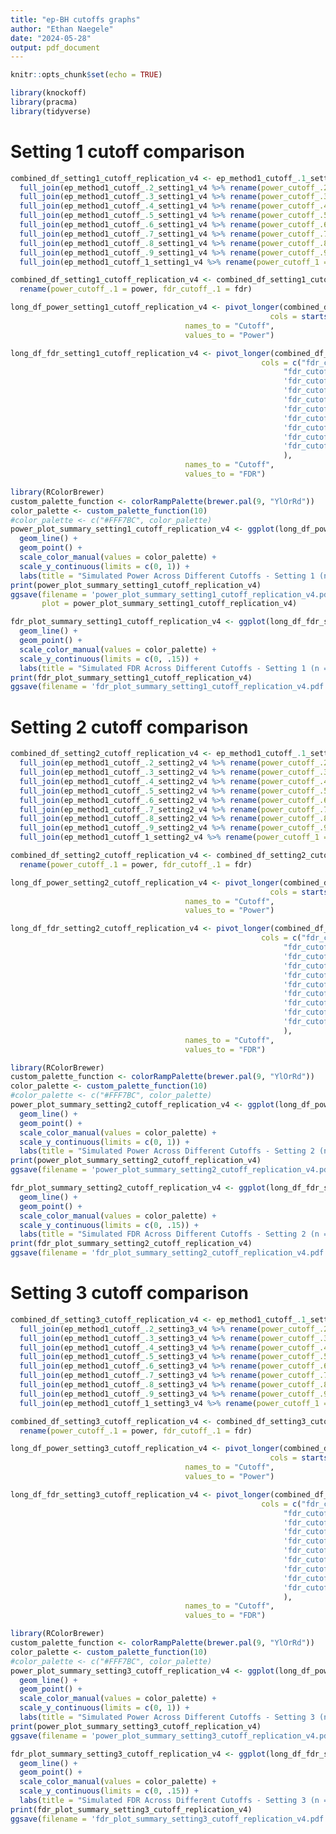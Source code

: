 ```yaml
---
title: "ep-BH cutoffs graphs"
author: "Ethan Naegele"
date: "2024-05-28"
output: pdf_document
---
```


```r
knitr::opts_chunk$set(echo = TRUE)
```

```r
library(knockoff)
library(pracma)
library(tidyverse)
```

# Setting 1 cutoff comparison


```r
combined_df_setting1_cutoff_replication_v4 <- ep_method1_cutoff_.1_setting1_v4 %>% 
  full_join(ep_method1_cutoff_.2_setting1_v4 %>% rename(power_cutoff_.2 = power, fdr_cutoff_.2 = fdr), by = 'a') %>% 
  full_join(ep_method1_cutoff_.3_setting1_v4 %>% rename(power_cutoff_.3 = power, fdr_cutoff_.3 = fdr), by = 'a') %>% 
  full_join(ep_method1_cutoff_.4_setting1_v4 %>% rename(power_cutoff_.4 = power, fdr_cutoff_.4 = fdr), by = 'a') %>% 
  full_join(ep_method1_cutoff_.5_setting1_v4 %>% rename(power_cutoff_.5 = power, fdr_cutoff_.5 = fdr), by = 'a') %>% 
  full_join(ep_method1_cutoff_.6_setting1_v4 %>% rename(power_cutoff_.6 = power, fdr_cutoff_.6 = fdr), by = 'a') %>% 
  full_join(ep_method1_cutoff_.7_setting1_v4 %>% rename(power_cutoff_.7 = power, fdr_cutoff_.7 = fdr), by = 'a') %>% 
  full_join(ep_method1_cutoff_.8_setting1_v4 %>% rename(power_cutoff_.8 = power, fdr_cutoff_.8 = fdr), by = 'a') %>% 
  full_join(ep_method1_cutoff_.9_setting1_v4 %>% rename(power_cutoff_.9 = power, fdr_cutoff_.9 = fdr), by = 'a') %>% 
  full_join(ep_method1_cutoff_1_setting1_v4 %>% rename(power_cutoff_1 = power, fdr_cutoff_1 = fdr), by = 'a')

combined_df_setting1_cutoff_replication_v4 <- combined_df_setting1_cutoff_replication_v4 %>% 
  rename(power_cutoff_.1 = power, fdr_cutoff_.1 = fdr)
```



```r
long_df_power_setting1_cutoff_replication_v4 <- pivot_longer(combined_df_setting1_cutoff_replication_v4, 
                                                          cols = starts_with("power_cutoff_"), 
                                       names_to = "Cutoff", 
                                       values_to = "Power")
```

```r
long_df_fdr_setting1_cutoff_replication_v4 <- pivot_longer(combined_df_setting1_cutoff_replication_v4, 
                                                        cols = c("fdr_cutoff_.1", 
                                                             "fdr_cutoff_.2",
                                                             'fdr_cutoff_.3',
                                                             'fdr_cutoff_.4',
                                                             'fdr_cutoff_.5',
                                                             'fdr_cutoff_.6',
                                                             'fdr_cutoff_.7',
                                                             'fdr_cutoff_.8',
                                                             'fdr_cutoff_.9',
                                                             'fdr_cutoff_1'
                                                             ), 
                                       names_to = "Cutoff", 
                                       values_to = "FDR")
```



```r
library(RColorBrewer)
custom_palette_function <- colorRampPalette(brewer.pal(9, "YlOrRd"))
color_palette <- custom_palette_function(10)
#color_palette <- c("#FFF7BC", color_palette)
power_plot_summary_setting1_cutoff_replication_v4 <- ggplot(long_df_power_setting1_cutoff_replication_v4, aes(x = a, y = Power, color = Cutoff)) +
  geom_line() +
  geom_point() +
  scale_color_manual(values = color_palette) +
  scale_y_continuous(limits = c(0, 1)) + 
  labs(title = "Simulated Power Across Different Cutoffs - Setting 1 (n = 200, d = 40, k = 8)", x = "Signal Strength - Amplitude", y = "Simulated Power") 
print(power_plot_summary_setting1_cutoff_replication_v4)
ggsave(filename = 'power_plot_summary_setting1_cutoff_replication_v4.pdf', 
       plot = power_plot_summary_setting1_cutoff_replication_v4)
```

```r
fdr_plot_summary_setting1_cutoff_replication_v4 <- ggplot(long_df_fdr_setting1_cutoff_replication_v4, aes(x = a, y = FDR, color = Cutoff)) +
  geom_line() +
  geom_point() +
  scale_color_manual(values = color_palette) +
  scale_y_continuous(limits = c(0, .15)) + 
  labs(title = "Simulated FDR Across Different Cutoffs - Setting 1 (n = 200, d = 40, k = 8)", x = "Signal Strength - Amplitude", y = "Simulated FDR") 
print(fdr_plot_summary_setting1_cutoff_replication_v4)
ggsave(filename = 'fdr_plot_summary_setting1_cutoff_replication_v4.pdf', plot = fdr_plot_summary_setting1_cutoff_replication_v4)
```

# Setting 2 cutoff comparison

```r
combined_df_setting2_cutoff_replication_v4 <- ep_method1_cutoff_.1_setting2_v4 %>% 
  full_join(ep_method1_cutoff_.2_setting2_v4 %>% rename(power_cutoff_.2 = power, fdr_cutoff_.2 = fdr), by = 'a') %>% 
  full_join(ep_method1_cutoff_.3_setting2_v4 %>% rename(power_cutoff_.3 = power, fdr_cutoff_.3 = fdr), by = 'a') %>% 
  full_join(ep_method1_cutoff_.4_setting2_v4 %>% rename(power_cutoff_.4 = power, fdr_cutoff_.4 = fdr), by = 'a') %>% 
  full_join(ep_method1_cutoff_.5_setting2_v4 %>% rename(power_cutoff_.5 = power, fdr_cutoff_.5 = fdr), by = 'a') %>% 
  full_join(ep_method1_cutoff_.6_setting2_v4 %>% rename(power_cutoff_.6 = power, fdr_cutoff_.6 = fdr), by = 'a') %>% 
  full_join(ep_method1_cutoff_.7_setting2_v4 %>% rename(power_cutoff_.7 = power, fdr_cutoff_.7 = fdr), by = 'a') %>% 
  full_join(ep_method1_cutoff_.8_setting2_v4 %>% rename(power_cutoff_.8 = power, fdr_cutoff_.8 = fdr), by = 'a') %>% 
  full_join(ep_method1_cutoff_.9_setting2_v4 %>% rename(power_cutoff_.9 = power, fdr_cutoff_.9 = fdr), by = 'a') %>% 
  full_join(ep_method1_cutoff_1_setting2_v4 %>% rename(power_cutoff_1 = power, fdr_cutoff_1 = fdr), by = 'a')

combined_df_setting2_cutoff_replication_v4 <- combined_df_setting2_cutoff_replication_v4 %>% 
  rename(power_cutoff_.1 = power, fdr_cutoff_.1 = fdr)
```


```r
long_df_power_setting2_cutoff_replication_v4 <- pivot_longer(combined_df_setting2_cutoff_replication_v4, 
                                                          cols = starts_with("power_cutoff_"), 
                                       names_to = "Cutoff", 
                                       values_to = "Power")
```

```r
long_df_fdr_setting2_cutoff_replication_v4 <- pivot_longer(combined_df_setting2_cutoff_replication_v4, 
                                                        cols = c("fdr_cutoff_.1", 
                                                             "fdr_cutoff_.2",
                                                             'fdr_cutoff_.3',
                                                             'fdr_cutoff_.4',
                                                             'fdr_cutoff_.5',
                                                             'fdr_cutoff_.6',
                                                             'fdr_cutoff_.7',
                                                             'fdr_cutoff_.8',
                                                             'fdr_cutoff_.9',
                                                             'fdr_cutoff_1'
                                                             ), 
                                       names_to = "Cutoff", 
                                       values_to = "FDR")
```


```r
library(RColorBrewer)
custom_palette_function <- colorRampPalette(brewer.pal(9, "YlOrRd"))
color_palette <- custom_palette_function(10)
#color_palette <- c("#FFF7BC", color_palette)
power_plot_summary_setting2_cutoff_replication_v4 <- ggplot(long_df_power_setting2_cutoff_replication_v4, aes(x = a, y = Power, color = Cutoff)) +
  geom_line() +
  geom_point() +
  scale_color_manual(values = color_palette) +
  scale_y_continuous(limits = c(0, 1)) + 
  labs(title = "Simulated Power Across Different Cutoffs - Setting 2 (n = 500, d = 50, k = 10)", x = "Signal Strength - Amplitude", y = "Simulated Power") 
print(power_plot_summary_setting2_cutoff_replication_v4)
ggsave(filename = 'power_plot_summary_setting2_cutoff_replication_v4.pdf', plot = power_plot_summary_setting2_cutoff_replication_v4)
```

```r
fdr_plot_summary_setting2_cutoff_replication_v4 <- ggplot(long_df_fdr_setting2_cutoff_replication_v4, aes(x = a, y = FDR, color = Cutoff)) +
  geom_line() +
  geom_point() +
  scale_color_manual(values = color_palette) +
  scale_y_continuous(limits = c(0, .15)) + 
  labs(title = "Simulated FDR Across Different Cutoffs - Setting 2 (n = 500, d = 50, k = 10)", x = "Signal Strength - Amplitude", y = "Simulated FDR") 
print(fdr_plot_summary_setting2_cutoff_replication_v4)
ggsave(filename = 'fdr_plot_summary_setting2_cutoff_replication_v4.pdf', plot = fdr_plot_summary_setting2_cutoff_replication_v4)
```

# Setting 3 cutoff comparison


```r
combined_df_setting3_cutoff_replication_v4 <- ep_method1_cutoff_.1_setting3_v4 %>% 
  full_join(ep_method1_cutoff_.2_setting3_v4 %>% rename(power_cutoff_.2 = power, fdr_cutoff_.2 = fdr), by = 'a') %>% 
  full_join(ep_method1_cutoff_.3_setting3_v4 %>% rename(power_cutoff_.3 = power, fdr_cutoff_.3 = fdr), by = 'a') %>% 
  full_join(ep_method1_cutoff_.4_setting3_v4 %>% rename(power_cutoff_.4 = power, fdr_cutoff_.4 = fdr), by = 'a') %>% 
  full_join(ep_method1_cutoff_.5_setting3_v4 %>% rename(power_cutoff_.5 = power, fdr_cutoff_.5 = fdr), by = 'a') %>% 
  full_join(ep_method1_cutoff_.6_setting3_v4 %>% rename(power_cutoff_.6 = power, fdr_cutoff_.6 = fdr), by = 'a') %>% 
  full_join(ep_method1_cutoff_.7_setting3_v4 %>% rename(power_cutoff_.7 = power, fdr_cutoff_.7 = fdr), by = 'a') %>% 
  full_join(ep_method1_cutoff_.8_setting3_v4 %>% rename(power_cutoff_.8 = power, fdr_cutoff_.8 = fdr), by = 'a') %>% 
  full_join(ep_method1_cutoff_.9_setting3_v4 %>% rename(power_cutoff_.9 = power, fdr_cutoff_.9 = fdr), by = 'a') %>% 
  full_join(ep_method1_cutoff_1_setting3_v4 %>% rename(power_cutoff_1 = power, fdr_cutoff_1 = fdr), by = 'a')

combined_df_setting3_cutoff_replication_v4 <- combined_df_setting3_cutoff_replication_v4 %>% 
  rename(power_cutoff_.1 = power, fdr_cutoff_.1 = fdr)
```


```r
long_df_power_setting3_cutoff_replication_v4 <- pivot_longer(combined_df_setting3_cutoff_replication_v4, 
                                                          cols = starts_with("power_cutoff_"), 
                                       names_to = "Cutoff", 
                                       values_to = "Power")
```

```r
long_df_fdr_setting3_cutoff_replication_v4 <- pivot_longer(combined_df_setting3_cutoff_replication_v4, 
                                                        cols = c("fdr_cutoff_.1", 
                                                             "fdr_cutoff_.2",
                                                             'fdr_cutoff_.3',
                                                             'fdr_cutoff_.4',
                                                             'fdr_cutoff_.5',
                                                             'fdr_cutoff_.6',
                                                             'fdr_cutoff_.7',
                                                             'fdr_cutoff_.8',
                                                             'fdr_cutoff_.9',
                                                             'fdr_cutoff_1'
                                                             ), 
                                       names_to = "Cutoff", 
                                       values_to = "FDR")
```


```r
library(RColorBrewer)
custom_palette_function <- colorRampPalette(brewer.pal(9, "YlOrRd"))
color_palette <- custom_palette_function(10)
#color_palette <- c("#FFF7BC", color_palette)
power_plot_summary_setting3_cutoff_replication_v4 <- ggplot(long_df_power_setting3_cutoff_replication_v4, aes(x = a, y = Power, color = Cutoff)) +
  geom_line() +
  geom_point() +
  scale_color_manual(values = color_palette) +
  scale_y_continuous(limits = c(0, 1)) + 
  labs(title = "Simulated Power Across Different Cutoffs - Setting 3 (n = 1000, d = 100, k = 20)", x = "Signal Strength - Amplitude", y = "Simulated Power") 
print(power_plot_summary_setting3_cutoff_replication_v4)
ggsave(filename = 'power_plot_summary_setting3_cutoff_replication_v4.pdf', plot = power_plot_summary_setting3_cutoff_replication_v4)
```

```r
fdr_plot_summary_setting3_cutoff_replication_v4 <- ggplot(long_df_fdr_setting3_cutoff_replication_v4, aes(x = a, y = FDR, color = Cutoff)) +
  geom_line() +
  geom_point() +
  scale_color_manual(values = color_palette) +
  scale_y_continuous(limits = c(0, .15)) + 
  labs(title = "Simulated FDR Across Different Cutoffs - Setting 3 (n = 1000, d = 100, k = 20)", x = "Signal Strength - Amplitude", y = "Simulated FDR") 
print(fdr_plot_summary_setting3_cutoff_replication_v4)
ggsave(filename = 'fdr_plot_summary_setting3_cutoff_replication_v4.pdf', plot = fdr_plot_summary_setting3_cutoff_replication_v4)
```

